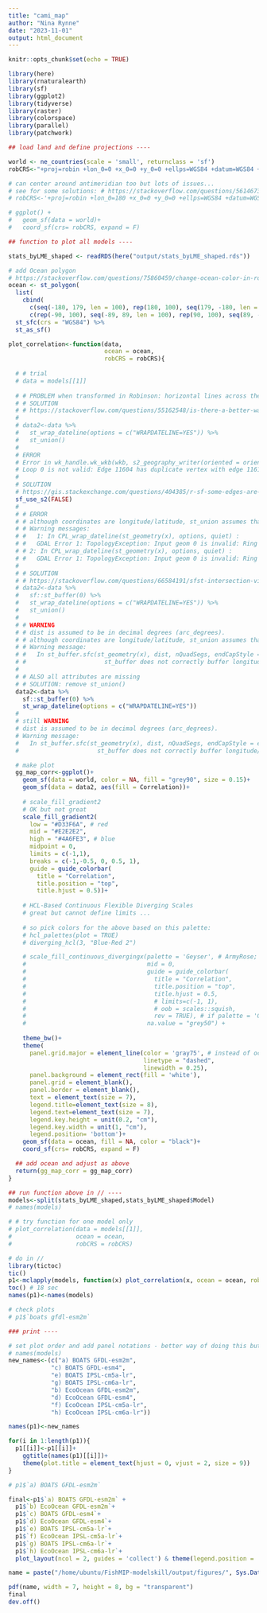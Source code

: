 ---
title: "cami_map"
author: "Nina Rynne"
date: "2023-11-01"
output: html_document
---

```{r setup, include=FALSE}
knitr::opts_chunk$set(echo = TRUE)
```

```{r code}

library(here)
library(rnaturalearth)
library(sf)
library(ggplot2)
library(tidyverse)
library(raster)
library(colorspace)
library(parallel)
library(patchwork)

## load land and define projections ----

world <- ne_countries(scale = 'small', returnclass = 'sf')
robCRS<-"+proj=robin +lon_0=0 +x_0=0 +y_0=0 +ellps=WGS84 +datum=WGS84 +units=m +no_defs"

# can center around antimeridian too but lots of issues... 
# see for some solutions: # https://stackoverflow.com/questions/56146735/visual-bug-when-changing-robinson-projections-central-meridian-with-ggplot2
# robCRS<-'+proj=robin +lon_0=180 +x_0=0 +y_0=0 +ellps=WGS84 +datum=WGS84 +units=m +no_defs'

# ggplot() +
#   geom_sf(data = world)+
#   coord_sf(crs= robCRS, expand = F) 

## function to plot all models ----

stats_byLME_shaped <- readRDS(here("output/stats_byLME_shaped.rds"))

# add Ocean polygon  
# https://stackoverflow.com/questions/75860459/change-ocean-color-in-robinson-projection-map
ocean <- st_polygon(
  list(
    cbind(
      c(seq(-180, 179, len = 100), rep(180, 100), seq(179, -180, len = 100), rep(-180, 100)),
      c(rep(-90, 100), seq(-89, 89, len = 100), rep(90, 100), seq(89, -90, len = 100))))) %>%
  st_sfc(crs = "WGS84") %>%
  st_as_sf()

plot_correlation<-function(data, 
                           ocean = ocean, 
                           robCRS = robCRS){
  
  # # trial 
  # data = models[[1]]
  
  # # PROBLEM when transformed in Robinson: horizontal lines across the globe
  # # SOLUTION 
  # # https://stackoverflow.com/questions/55162548/is-there-a-better-way-for-handling-spatialpolygons-that-cross-the-antimeridian
  # 
  # data2<-data %>%
  #   st_wrap_dateline(options = c("WRAPDATELINE=YES")) %>%
  #   st_union()
  #
  # ERROR
  # Error in wk_handle.wk_wkb(wkb, s2_geography_writer(oriented = oriented,  : 
  # Loop 0 is not valid: Edge 11604 has duplicate vertex with edge 11610
  #
  # SOLUTION 
  # https://gis.stackexchange.com/questions/404385/r-sf-some-edges-are-crossing-in-a-multipolygon-how-to-make-it-valid-when-using also see SO code 
  sf_use_s2(FALSE)
  # 
  # # ERROR 
  # # although coordinates are longitude/latitude, st_union assumes that they are planar
  # # Warning messages:
  # #   1: In CPL_wrap_dateline(st_geometry(x), options, quiet) :
  # #   GDAL Error 1: TopologyException: Input geom 0 is invalid: Ring Self-intersection at or near point -161.34730529788163 58.66580963120532 at -161.34730529788163 58.66580963120532
  # # 2: In CPL_wrap_dateline(st_geometry(x), options, quiet) :
  # #   GDAL Error 1: TopologyException: Input geom 0 is invalid: Ring Self-intersection at or near point -161.34730529788163 58.66580963120532 at -161.34730529788163 58.66580963120532
  # 
  # # SOLUTION
  # # https://stackoverflow.com/questions/66584191/sfst-intersection-virtually-random-error-action
  # data2<-data %>%
  #   sf::st_buffer(0) %>% 
  #   st_wrap_dateline(options = c("WRAPDATELINE=YES")) %>%
  #   st_union()
  # 
  # # WARNING 
  # # dist is assumed to be in decimal degrees (arc_degrees).
  # # although coordinates are longitude/latitude, st_union assumes that they are planar
  # # Warning message:
  # #   In st_buffer.sfc(st_geometry(x), dist, nQuadSegs, endCapStyle = endCapStyle,  :
  # #                      st_buffer does not correctly buffer longitude/latitude data
  # 
  # # ALSO all attributes are missing
  # # SOLUTION: remove st_union() 
  data2<-data %>%
    sf::st_buffer(0) %>% 
    st_wrap_dateline(options = c("WRAPDATELINE=YES"))
  #
  # still WARNING 
  # dist is assumed to be in decimal degrees (arc_degrees).
  # Warning message:
  #   In st_buffer.sfc(st_geometry(x), dist, nQuadSegs, endCapStyle = endCapStyle,  :
  #                      st_buffer does not correctly buffer longitude/latitude data

  # make plot 
  gg_map_corr<-ggplot()+
    geom_sf(data = world, color = NA, fill = "grey90", size = 0.15)+
    geom_sf(data = data2, aes(fill = Correlation))+
    
    # scale_fill_gradient2 
    # OK but not great 
    scale_fill_gradient2(
      low = "#D33F6A", # red
      mid = "#E2E2E2", 
      high = "#4A6FE3", # blue
      midpoint = 0, 
      limits = c(-1,1), 
      breaks = c(-1,-0.5, 0, 0.5, 1), 
      guide = guide_colorbar(
        title = "Correlation",
        title.position = "top",
        title.hjust = 0.5))+
    
    # HCL-Based Continuous Flexible Diverging Scales
    # great but cannot define limits ... 
    
    # so pick colors for the above based on this palette: 
    # hcl_palettes(plot = TRUE)
    # diverging_hcl(3, "Blue-Red 2")

    # scale_fill_continuous_divergingx(palette = 'Geyser', # ArmyRose; Geyser
    #                                  mid = 0,
    #                                  guide = guide_colorbar(
    #                                    title = "Correlation",
    #                                    title.position = "top",
    #                                    title.hjust = 0.5,
    #                                    # limits=c(-1, 1),
    #                                    # oob = scales::squish,
    #                                    rev = TRUE), # if palette = 'Geyser', this puts green on top and red on bottom 
    #                                  na.value = "grey50") +
    
    theme_bw()+
    theme(
      panel.grid.major = element_line(color = 'gray75', # instead of ocean and/or to have main loat/lon lines
                                      linetype = "dashed",
                                      linewidth = 0.25),
      panel.background = element_rect(fill = 'white'),
      panel.grid = element_blank(),
      panel.border = element_blank(),
      text = element_text(size = 7), 
      legend.title=element_text(size = 8), 
      legend.text=element_text(size = 7),
      legend.key.height = unit(0.2, "cm"), 
      legend.key.width = unit(1, "cm"),
      legend.position= 'bottom')+
    geom_sf(data = ocean, fill = NA, color = "black")+ 
    coord_sf(crs= robCRS, expand = F) 

  ## add ocean and adjust as above 
  return(gg_map_corr = gg_map_corr)
}

## run function above in // ----
models<-split(stats_byLME_shaped,stats_byLME_shaped$Model)
# names(models)

# # try function for one model only
# plot_correlation(data = models[[1]],
#                  ocean = ocean,
#                  robCRS = robCRS)

# do in // 
library(tictoc)
tic()
p1<-mclapply(models, function(x) plot_correlation(x, ocean = ocean, robCRS = robCRS), mc.cores = detectCores()-2)
toc() # 18 sec 
names(p1)<-names(models)

# check plots 
# p1$`boats gfdl-esm2m`

### print ----

# set plot order and add panel notations - better way of doing this but no time
# names(models)
new_names<-(c("a) BOATS GFDL-esm2m",
            "c) BOATS GFDL-esm4",
            "e) BOATS IPSL-cm5a-lr",
            "g) BOATS IPSL-cm6a-lr",
            "b) EcoOcean GFDL-esm2m",
            "d) EcoOcean GFDL-esm4",
            "f) EcoOcean IPSL-cm5a-lr",
            "h) EcoOcean IPSL-cm6a-lr"))

names(p1)<-new_names

for(i in 1:length(p1)){
  p1[[i]]<-p1[[i]]+
    ggtitle(names(p1)[[i]])+
    theme(plot.title = element_text(hjust = 0, vjust = 2, size = 9))
}

# p1$`a) BOATS GFDL-esm2m`

final<-p1$`a) BOATS GFDL-esm2m` +
  p1$`b) EcoOcean GFDL-esm2m`+
  p1$`c) BOATS GFDL-esm4`+
  p1$`d) EcoOcean GFDL-esm4`+
  p1$`e) BOATS IPSL-cm5a-lr`+
  p1$`f) EcoOcean IPSL-cm5a-lr`+
  p1$`g) BOATS IPSL-cm6a-lr`+
  p1$`h) EcoOcean IPSL-cm6a-lr`+
  plot_layout(ncol = 2, guides = 'collect') & theme(legend.position = 'bottom')

name = paste("/home/ubuntu/FishMIP-modelskill/output/figures/", Sys.Date(),"_" ,"Fig1_CN.pdf", sep = "")

pdf(name, width = 7, height = 8, bg = "transparent")  
final
dev.off()

```

